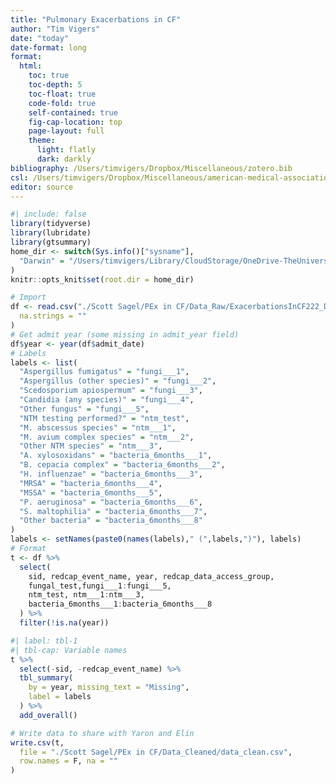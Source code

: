```yaml
---
title: "Pulmonary Exacerbations in CF"
author: "Tim Vigers"
date: "today"
date-format: long
format:
  html:
    toc: true
    toc-depth: 5
    toc-float: true
    code-fold: true
    self-contained: true
    fig-cap-location: top
    page-layout: full
    theme:
      light: flatly
      dark: darkly
bibliography: /Users/timvigers/Dropbox/Miscellaneous/zotero.bib
csl: /Users/timvigers/Dropbox/Miscellaneous/american-medical-association.csl
editor: source
---
```


```r
#| include: false
library(tidyverse)
library(lubridate)
library(gtsummary)
home_dir <- switch(Sys.info()["sysname"],
  "Darwin" = "/Users/timvigers/Library/CloudStorage/OneDrive-TheUniversityofColoradoDenver/Vigers/CF"
)
knitr::opts_knit$set(root.dir = home_dir)
```

```r
# Import
df <- read.csv("./Scott Sagel/PEx in CF/Data_Raw/ExacerbationsInCF222_DATA_2024-01-02_0857.csv",
  na.strings = ""
)
# Get admit year (some missing in admit_year field)
df$year <- year(df$admit_date)
# Labels
labels <- list(
  "Aspergillus fumigatus" = "fungi___1",
  "Aspergillus (other species)" = "fungi___2",
  "Scedosporium apiospermum" = "fungi___3",
  "Candidia (any species)" = "fungi___4",
  "Other fungus" = "fungi___5",
  "NTM testing performed?" = "ntm_test",
  "M. abscessus species" = "ntm___1",
  "M. avium complex species" = "ntm___2",
  "Other NTM species" = "ntm___3",
  "A. xylosoxidans" = "bacteria_6months___1",
  "B. cepacia complex" = "bacteria_6months___2",
  "H. influenzae" = "bacteria_6months___3",
  "MRSA" = "bacteria_6months___4",
  "MSSA" = "bacteria_6months___5",
  "P. aeruginosa" = "bacteria_6months___6",
  "S. maltophilia" = "bacteria_6months___7",
  "Other bacteria" = "bacteria_6months___8"
)
labels <- setNames(paste0(names(labels)," (",labels,")"), labels)
# Format
t <- df %>%
  select(
    sid, redcap_event_name, year, redcap_data_access_group,
    fungal_test,fungi___1:fungi___5,
    ntm_test, ntm___1:ntm___3,
    bacteria_6months___1:bacteria_6months___8
  ) %>%
  filter(!is.na(year))
```

```r
#| label: tbl-1
#| tbl-cap: Variable names
t %>%
  select(-sid, -redcap_event_name) %>%
  tbl_summary(
    by = year, missing_text = "Missing",
    label = labels
  ) %>%
  add_overall()
```

```r
# Write data to share with Yaron and Elin
write.csv(t,
  file = "./Scott Sagel/PEx in CF/Data_Cleaned/data_clean.csv",
  row.names = F, na = ""
)
```
